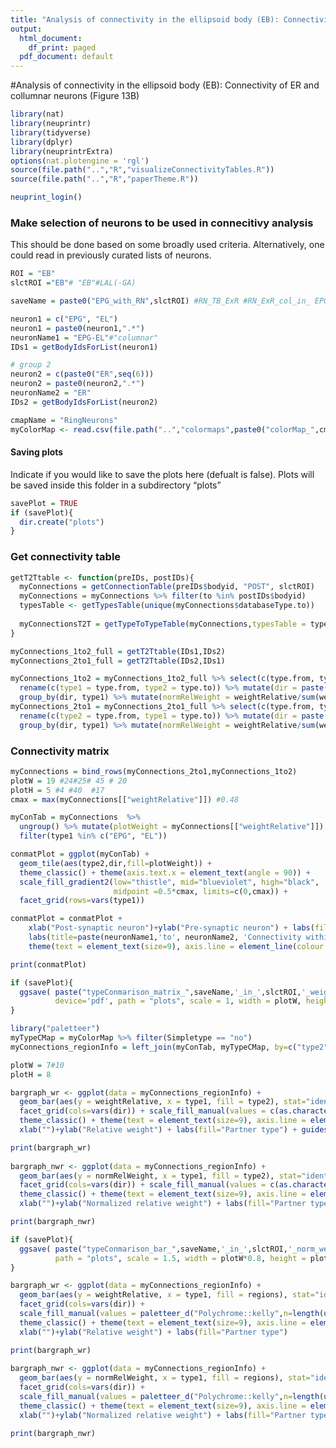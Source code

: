 ```yaml
---
title: "Analysis of connectivity in the ellipsoid body (EB): Connectivity of ER and collumnar neurons"
output:
  html_document:
    df_print: paged
  pdf_document: default
---
```


#Analysis of connectivity in the ellipsoid body (EB): Connectivity of ER and collumnar neurons (Figure 13B)

```r
library(nat)
library(neuprintr)
library(tidyverse)
library(dplyr)
library(neuprintrExtra)
options(nat.plotengine = 'rgl')
source(file.path("..","R","visualizeConnectivityTables.R"))
source(file.path("..","R","paperTheme.R"))

neuprint_login()
```

### Make selection of neurons to be used in connecitivy analysis
This should be done based on some broadly used criteria. Alternatively, one could read in previously curated lists of neurons.
```r
ROI = "EB"
slctROI ="EB"# "EB"#LAL(-GA)

saveName = paste0("EPG_with_RN",slctROI) #RN_TB_ExR #RN_ExR_col_in_ EPG-EL_with_RN

neuron1 = c("EPG", "EL")
neuron1 = paste0(neuron1,".*")
neuronName1 = "EPG-EL"#"columnar"
IDs1 = getBodyIdsForList(neuron1)

# group 2
neuron2 = c(paste0("ER",seq(6)))
neuron2 = paste0(neuron2,".*")
neuronName2 = "ER"
IDs2 = getBodyIdsForList(neuron2)

cmapName = "RingNeurons"
myColorMap <- read.csv(file.path("..","colormaps",paste0("colorMap_",cmapName,".csv")))
```

#### Saving plots
Indicate if you would like to save the plots here (defualt is false). Plots will be saved inside this folder in a subdirectory "plots"
```r
savePlot = TRUE
if (savePlot){
  dir.create("plots")
}
```

### Get connectivity table
```r
getT2Ttable <- function(preIDs, postIDs){
  myConnections = getConnectionTable(preIDs$bodyid, "POST", slctROI)
  myConnections = myConnections %>% filter(to %in% postIDs$bodyid) 
  typesTable <- getTypesTable(unique(myConnections$databaseType.to))
  
  myConnectionsT2T = getTypeToTypeTable(myConnections,typesTable = typesTable)
}
```

```r
myConnections_1to2_full = getT2Ttable(IDs1,IDs2)
myConnections_2to1_full = getT2Ttable(IDs2,IDs1)
```

```r
myConnections_1to2 = myConnections_1to2_full %>% select(c(type.from, type.to, weightRelative, weight)) %>% 
  rename(c(type1 = type.from, type2 = type.to)) %>% mutate(dir = paste("to",neuronName2)) %>%
  group_by(dir, type1) %>% mutate(normRelWeight = weightRelative/sum(weightRelative))
myConnections_2to1 = myConnections_2to1_full %>% select(c(type.from, type.to, weightRelative, weight)) %>% 
  rename(c(type2 = type.from, type1 = type.to)) %>% mutate(dir = paste("from",neuronName2)) %>%
  group_by(dir, type1) %>% mutate(normRelWeight = weightRelative/sum(weightRelative))
```

### Connectivity matrix
```r
myConnections = bind_rows(myConnections_2to1,myConnections_1to2)
plotW = 19 #24#25# 45 # 20
plotH = 5 #4 #40  #17
cmax = max(myConnections[["weightRelative"]]) #0.48

myConTab = myConnections  %>% 
  ungroup() %>% mutate(plotWeight = myConnections[["weightRelative"]]) %>% 
  filter(type1 %in% c("EPG", "EL"))

conmatPlot = ggplot(myConTab) + 
  geom_tile(aes(type2,dir,fill=plotWeight)) + 
  theme_classic() + theme(axis.text.x = element_text(angle = 90)) +
  scale_fill_gradient2(low="thistle", mid="blueviolet", high="black", 
                       midpoint =0.5*cmax, limits=c(0,cmax)) +
  facet_grid(rows=vars(type1))

conmatPlot = conmatPlot +
    xlab("Post-synaptic neuron")+ylab("Pre-synaptic neuron") + labs(fill="weightRelative") +
    labs(title=paste(neuronName1,'to', neuronName2, 'Connectivity within', slctROI, sep=' ')) +
    theme(text = element_text(size=9), axis.line = element_line(colour = 'black', size = .3))

print(conmatPlot)

if (savePlot){
  ggsave( paste("typeConmarison_matrix_",saveName,'_in_',slctROI,'_weightRelative.pdf', sep=''), plot = conmatPlot,
          device='pdf', path = "plots", scale = 1, width = plotW, height = plotH, units ="cm", dpi = 600, limitsize = TRUE)
}

```


```r
library("paletteer")
myTypeCMap = myColorMap %>% filter(Simpletype == "no")
myConnections_regionInfo = left_join(myConTab, myTypeCMap, by=c("type2" = "Type")) %>% mutate()

plotW = 7#10
plotH = 8

bargraph_wr <- ggplot(data = myConnections_regionInfo) + 
  geom_bar(aes(y = weightRelative, x = type1, fill = type2), stat="identity") + 
  facet_grid(cols=vars(dir)) + scale_fill_manual(values = c(as.character(myTypeCMap$hex))) +
  theme_classic() + theme(text = element_text(size=9), axis.line = element_line(colour = 'black', size = .3)) +
  xlab("")+ylab("Relative weight") + labs(fill="Partner type") + guides(fill=guide_legend(ncol=2))

print(bargraph_wr)
  
bargraph_nwr <- ggplot(data = myConnections_regionInfo) + 
  geom_bar(aes(y = normRelWeight, x = type1, fill = type2), stat="identity") + 
  facet_grid(cols=vars(dir)) + scale_fill_manual(values = c(as.character(myTypeCMap$hex))) +
  theme_classic() + theme(text = element_text(size=9), axis.line = element_line(colour = 'black', size = .3)) +
  xlab("")+ylab("Normalized relative weight") + labs(fill="Partner type") + guides(fill=guide_legend(ncol=2))

print(bargraph_nwr)

if (savePlot){
  ggsave( paste("typeConmarison_bar_",saveName,'_in_',slctROI,'_norm_weightRelative.pdf', sep=''), plot = bargraph_nwr, device='pdf',
          path = "plots", scale = 1.5, width = plotW*0.8, height = plotH*0.8, units ="cm", dpi = 600, limitsize = TRUE)
}
```

```r
bargraph_wr <- ggplot(data = myConnections_regionInfo) + 
  geom_bar(aes(y = weightRelative, x = type1, fill = regions), stat="identity") + 
  facet_grid(cols=vars(dir)) + 
  scale_fill_manual(values = paletteer_d("Polychrome::kelly",n=length(unique(myColorMap$regions)))) +
  theme_classic() + theme(text = element_text(size=9), axis.line = element_line(colour = 'black', size = .3)) +
  xlab("")+ylab("Relative weight") + labs(fill="Partner type")

print(bargraph_wr)
  
bargraph_nwr <- ggplot(data = myConnections_regionInfo) + 
  geom_bar(aes(y = normRelWeight, x = type1, fill = regions), stat="identity") + 
  facet_grid(cols=vars(dir)) + 
  scale_fill_manual(values = paletteer_d("Polychrome::kelly",n=length(unique(myColorMap$regions)))) +
  theme_classic() + theme(text = element_text(size=9), axis.line = element_line(colour = 'black', size = .3)) +
  xlab("")+ylab("Normalized relative weight") + labs(fill="Partner type")

print(bargraph_nwr)
```